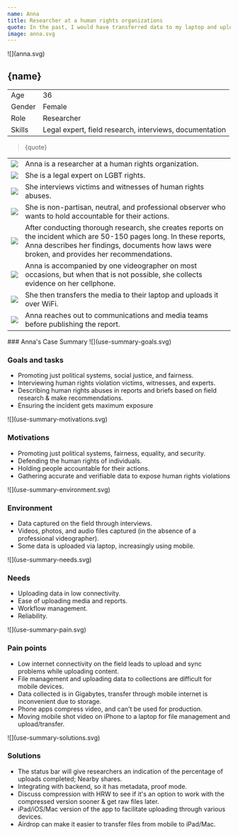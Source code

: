 ```yaml
---
name: Anna
title: Researcher at a human rights organizations
quote: In the past, I would have transferred data to my laptop and uploaded it from there, but I don't do that anymore. I only upload media from my mobile device now.
image: anna.svg
---
```



<ProfileSection>
![](anna.svg)

## **{name}**

|        |                                                         |
| ------ | ------------------------------------------------------- |
| Age    | 36                                                      |
| Gender | Female                                              |
| Role   | Researcher                                              |
| Skills | Legal expert, field research, interviews, documentation |

> {quote}

|                    |                                                                                                                                                                                                                         |
| ------------------ | ----------------------------------------------------------------------------------------------------------------------------------------------------------------------------------------------------------------------- |
| ![](checkmark.svg)       | Anna is a researcher at a human rights organization.                                                                                                                                                                             |
| ![](folder.svg)    | She is a legal expert on LGBT rights.                                                                                                                                                                                 |
| ![](play.svg)      | She interviews victims and witnesses of human rights abuses.                                                                                                                                                            |
| ![](hands.svg)     | She is non-partisan, neutral, and professional observer who wants to hold accountable for their actions.                                                                                                              |
| ![](website.svg)   | After conducting thorough research, she creates reports on the incident which are 50-150 pages long. In these reports, Anna describes her findings, documents how laws were broken, and provides her recommendations. |
| ![](checkmark.svg) | Anna is accompanied by one videographer on most occasions, but when that is not possible, she collects evidence on her cellphone.                                                                                      |
| ![](squares.svg)   | She then transfers the media to their laptop and uploads it over WiFi.                                                                                                                                                  |
| ![](squares.svg)   | Anna reaches out to communications and media teams before publishing the report.                                                                                                                                         |

</ProfileSection>
<AchievementsSection>
    ### Anna's Case Summary

<AchievementItem>
![](use-summary-goals.svg)

### Goals and tasks

- Promoting just political systems, social justice, and fairness.
- Interviewing human rights violation victims, witnesses, and experts.
- Describing human rights abuses in reports and briefs based on field research & make recommendations.
- Ensuring the incident gets maximum exposure

</AchievementItem>
<AchievementItem>
![](use-summary-motivations.svg)

### Motivations

- Promoting just political systems, fairness, equality, and security.
- Defending the human rights of individuals.
- Holding people accountable for their actions.
- Gathering accurate and verifiable data to expose human rights violations

</AchievementItem>
<AchievementItem>
![](use-summary-environment.svg)

### Environment

- Data captured on the field through interviews.
- Videos, photos, and audio files captured (in the absence of a professional videographer).
- Some data is uploaded via laptop, increasingly using mobile.

</AchievementItem>

<AchievementItem>
![](use-summary-needs.svg)

### Needs

- Uploading data in low connectivity.
- Ease of uploading media and reports.
- Workflow management.
- Reliability.

</AchievementItem>
<AchievementItem>
![](use-summary-pain.svg)

### Pain points

- Low internet connectivity on the field leads to upload and sync problems while uploading content.
- File management and uploading data to collections are difficult for mobile devices.
- Data collected is in Gigabytes, transfer through mobile internet is inconvenient due to storage.
- Phone apps compress video, and can't be used for production.
- Moving mobile shot video on iPhone to a laptop for file management and upload/transfer.

</AchievementItem>
<AchievementItem>
![](use-summary-solutions.svg)

### Solutions

- The status bar will give researchers an indication of the percentage of uploads completed; Nearby shares.
- Integrating with backend, so it has metadata, proof mode.
- Discuss compression with HRW to see if it's an option to work with the compressed version sooner & get raw files later.
- iPad/iOS/Mac version of the app to facilitate uploading through various devices.
- Airdrop can make it easier to transfer files from mobile to iPad/Mac.

</AchievementItem>
</AchievementsSection>
